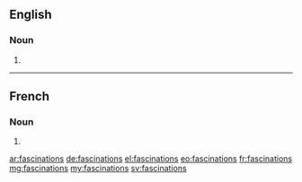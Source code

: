==English==

===Noun===
{{head|en|plural}}

# {{plural of|fascination|lang=en}}

----

==French==

===Noun===
{{head|fr|plural|g=f-p}}

# {{plural of|fascination|lang=fr}}

[[ar:fascinations]]
[[de:fascinations]]
[[el:fascinations]]
[[eo:fascinations]]
[[fr:fascinations]]
[[mg:fascinations]]
[[my:fascinations]]
[[sv:fascinations]]
